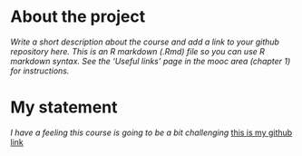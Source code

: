 
# About the project

*Write a short description about the course and add a link to your github repository here. This is an R markdown (.Rmd) file so you can use R markdown syntax. See the 'Useful links' page in the mooc area (chapter 1) for instructions.*

# My statement

*I have a feeling this course is going to be a bit challenging
*[this is my github link](https://github.com/laurahek/IODS-project)

